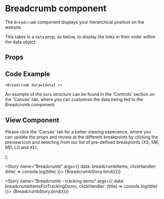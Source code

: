 
<Meta
  title="Newskit Components/Navigation/Breadcrumb"
  component={Breadcrumb}
/>

# Breadcrumb component
The `Breadcrumb` component displays your hierarchical position on the website.

This takes in a `data` prop, as below, to display the links in their order within the data object.

## Props
<Props of={Breadcrumb} />

## Code Example
`<Breadcrumb data={data} />`

An example of the `data` structure can be found in the 'Controls' section on the 'Canvas' tab, where you can customise the data being fed to the Breadcrumb component.

## View Component
Please click the 'Canvas' tab for a better viewing experience, where you can update the props and review at the different breakpoints by clicking the preview icon and selecting from our list of pre-defined breakpoints (XS, SM, MD, LG and XL).

  <TCThemeProvider>
  <TrackingContextProvider
      analyticsStream={analyticsStream}
      context={{
        component: 'breadcrumb',
        attrs: {
        }
      }}
    >
    <Breadcrumb {...{ data, clickHandler }} />
  </TrackingContextProvider>
  </TCThemeProvider>
);

<Story name="Breadcrumb" args={{ data: breadcrumbItems, clickHandler: (title) => console.log(title) }}>
  {BreadcrumbStory.bind({})}
</Story>

<Story name="Breadcrumb - tracking demo" args={{ data: breadcrumbItemsForTrackingDemo, clickHandler: (title) => console.log(title) }}>
  {BreadcrumbStory.bind({})}
</Story>